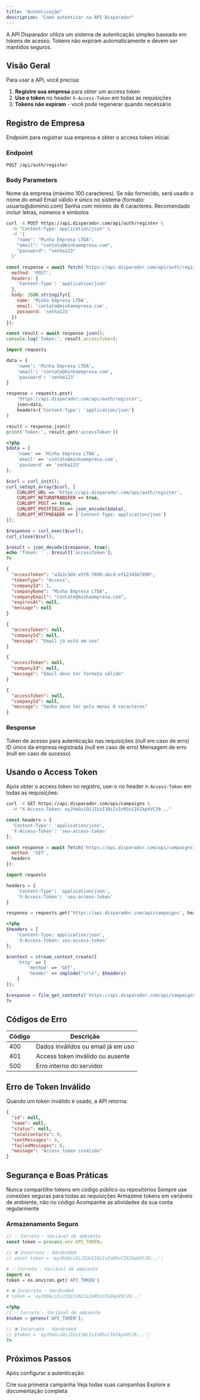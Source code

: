 ```yaml
---
title: "Autenticação"
description: "Como autenticar na API Disparador"
---
```


<Warning>
A API Disparador utiliza um sistema de autenticação simples baseado em tokens de acesso. Tokens não expiram automaticamente e devem ser mantidos seguros.
</Warning>

## Visão Geral

Para usar a API, você precisa:

1. **Registre sua empresa** para obter um access token
2. **Use o token** no header `X-Access-Token` em todas as requisições  
3. **Tokens não expiram** - você pode regenerar quando necessário

## Registro de Empresa

<Note>
Endpoint para registrar sua empresa e obter o access token inicial.
</Note>

### Endpoint
```http
POST /api/auth/register
```

### Body Parameters

<ParamField body="name" type="string" optional>
  Nome da empresa (máximo 100 caracteres). Se não fornecido, será usado o nome do email
</ParamField>

<ParamField body="email" type="string" required>
  Email válido e único no sistema (formato: usuario@dominio.com)
</ParamField>

<ParamField body="password" type="string" required>
  Senha com mínimo de 6 caracteres. Recomendado incluir letras, números e símbolos
</ParamField>

<CodeGroup>

```bash cURL
curl -X POST https://api.disparador.com/api/auth/register \
  -H "Content-Type: application/json" \
  -d '{
    "name": "Minha Empresa LTDA",
    "email": "contato@minhaempresa.com",
    "password": "senha123"
  }'
```

```javascript JavaScript
const response = await fetch('https://api.disparador.com/api/auth/register', {
  method: 'POST',
  headers: {
    'Content-Type': 'application/json'
  },
  body: JSON.stringify({
    name: 'Minha Empresa LTDA',
    email: 'contato@minhaempresa.com',
    password: 'senha123'
  })
});

const result = await response.json();
console.log('Token:', result.accessToken);
```

```python Python
import requests

data = {
    'name': 'Minha Empresa LTDA',
    'email': 'contato@minhaempresa.com',
    'password': 'senha123'
}

response = requests.post(
    'https://api.disparador.com/api/auth/register',
    json=data,
    headers={'Content-Type': 'application/json'}
)

result = response.json()
print('Token:', result.get('accessToken'))
```

```php PHP
<?php
$data = [
    'name' => 'Minha Empresa LTDA',
    'email' => 'contato@minhaempresa.com',
    'password' => 'senha123'
];

$curl = curl_init();
curl_setopt_array($curl, [
    CURLOPT_URL => 'https://api.disparador.com/api/auth/register',
    CURLOPT_RETURNTRANSFER => true,
    CURLOPT_POST => true,
    CURLOPT_POSTFIELDS => json_encode($data),
    CURLOPT_HTTPHEADER => ['Content-Type: application/json']
]);

$response = curl_exec($curl);
curl_close($curl);

$result = json_decode($response, true);
echo 'Token: ' . $result['accessToken'];
?>
```

</CodeGroup>

<ResponseExample>

```json Sucesso (200 OK)
{
  "accessToken": "a1b2c3d4-e5f6-7890-abcd-ef1234567890",
  "tokenType": "Access",
  "companyId": 1,
  "companyName": "Minha Empresa LTDA",
  "companyEmail": "contato@minhaempresa.com",
  "expiresAt": null,
  "message": null
}
```

```json Erro - Email já em uso (400)
{
  "accessToken": null,
  "companyId": null,
  "message": "Email já está em uso"
}
```

```json Erro - Email inválido (400)
{
  "accessToken": null,
  "companyId": null,
  "message": "Email deve ter formato válido"
}
```

```json Erro - Senha curta (400)
{
  "accessToken": null,
  "companyId": null,
  "message": "Senha deve ter pelo menos 6 caracteres"
}
```

</ResponseExample>

### Response

<ResponseField name="accessToken" type="string">
  Token de acesso para autenticação nas requisições (null em caso de erro)
</ResponseField>

<ResponseField name="companyId" type="number">
  ID único da empresa registrada (null em caso de erro)
</ResponseField>

<ResponseField name="message" type="string">
  Mensagem de erro (null em caso de sucesso)
</ResponseField>

## Usando o Access Token

Após obter o access token no registro, use-o no header `X-Access-Token` em todas as requisições:

<CodeGroup>

```bash cURL
curl -X GET https://api.disparador.com/api/campaigns \
  -H "X-Access-Token: eyJhbGciOiJIUzI1NiIsInR5cCI6IkpXVCJ9..."
```

```javascript JavaScript
const headers = {
  'Content-Type': 'application/json',
  'X-Access-Token': 'seu-access-token'
};

const response = await fetch('https://api.disparador.com/api/campaigns', {
  method: 'GET',
  headers
});
```

```python Python
import requests

headers = {
    'Content-Type': 'application/json',
    'X-Access-Token': 'seu-access-token'
}

response = requests.get('https://api.disparador.com/api/campaigns', headers=headers)
```

```php PHP
<?php
$headers = [
    'Content-Type: application/json',
    'X-Access-Token: seu-access-token'
];

$context = stream_context_create([
    'http' => [
        'method' => 'GET',
        'header' => implode("\r\n", $headers)
    ]
]);

$response = file_get_contents('https://api.disparador.com/api/campaigns', false, $context);
?>
```

</CodeGroup>

## Códigos de Erro

| Código | Descrição |
|--------|-----------|
| 400 | Dados inválidos ou email já em uso |
| 401 | Access token inválido ou ausente |
| 500 | Erro interno do servidor |

## Erro de Token Inválido

Quando um token inválido é usado, a API retorna:

```json
{
  "id": null,
  "name": null,
  "status": null,
  "totalContacts": 0,
  "sentMessages": 0,
  "failedMessages": 0,
  "message": "Access token inválido"
}
```

## Segurança e Boas Práticas

<CardGroup cols={2}>
  <Card title="Mantenha Seguro" icon="shield-check" color="#16a34a">
    Nunca compartilhe tokens em código público ou repositórios
  </Card>
  <Card title="Use HTTPS" icon="lock" color="#2563eb">
    Sempre use conexões seguras para todas as requisições
  </Card>
  <Card title="Variáveis de Ambiente" icon="key" color="#7c3aed">
    Armazene tokens em variáveis de ambiente, não no código
  </Card>
  <Card title="Monitore Uso" icon="chart-bar" color="#ea580c">
    Acompanhe as atividades da sua conta regularmente
  </Card>
</CardGroup>

### Armazenamento Seguro

<CodeGroup>

```javascript JavaScript Correto
// ✅ Correto - Variável de ambiente
const token = process.env.API_TOKEN;

// ❌ Incorreto - Hardcoded
// const token = 'eyJhbGciOiJIUzI1NiIsInR5cCI6IkpXVCJ9...';
```

```python Python Correto
# ✅ Correto - Variável de ambiente
import os
token = os.environ.get('API_TOKEN')

# ❌ Incorreto - Hardcoded
# token = 'eyJhbGciOiJIUzI1NiIsInR5cCI6IkpXVCJ9...'
```

```php PHP Correto
<?php
// ✅ Correto - Variável de ambiente
$token = getenv('API_TOKEN');

// ❌ Incorreto - Hardcoded
// $token = 'eyJhbGciOiJIUzI1NiIsInR5cCI6IkpXVCJ9...';
?>
```

</CodeGroup>

## Próximos Passos

Após configurar a autenticação:

<CardGroup cols={3}>
  <Card title="Criar Campanha" icon="plus" href="/api-reference/campaigns/create">
    Crie sua primeira campanha
  </Card>
  <Card title="Listar Campanhas" icon="list" href="/api-reference/campaigns/list">
    Veja todas suas campanhas
  </Card>
  <Card title="Documentação API" icon="book-open" href="/api-reference">
    Explore a documentação completa
  </Card>
</CardGroup>